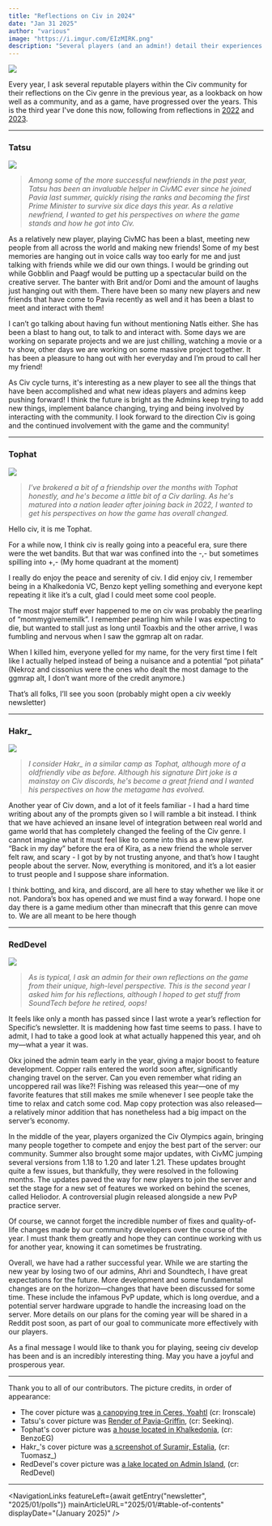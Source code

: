 ```yaml
---
title: "Reflections on Civ in 2024"
date: "Jan 31 2025"
author: "various"
image: "https://i.imgur.com/EIzMIRK.png"
description: "Several players (and an admin!) detail their experiences within Civ in 2024."
---
```


![](https://i.imgur.com/EIzMIRK.png)

Every year, I ask several reputable players within the Civ community for their reflections on the Civ genre in the previous year, as a lookback on how well as a community, and as a game, have progressed over the years. This is the third year I've done this now, following from reflections in [2022](https://civwiki.news/extras/reflections-2022/) and [2023](https://civwiki.news/extras/reflections-2023/).

---

### Tatsu

![](https://i.imgur.com/n55QAND.png)

> *Among some of the more successful newfriends in the past year, Tatsu has been an invaluable helper in CivMC ever since he joined Pavia last summer, quickly rising the ranks and becoming the first Prime Minister to survive six dice days this year. As a relative newfriend, I wanted to get his perspectives on where the game stands and how he got into Civ.*

As a relatively new player, playing CivMC has been a blast, meeting new people from all across the world and making new friends! Some of my best memories are hanging out in voice calls way too early for me and just talking with friends while we did our own things. I would be grinding out while Gobblin and Paagf would be putting up a spectacular build on the creative server. The banter with Brit and/or Domi and the amount of laughs just hanging out with them. There have been so many new players and new friends that have come to Pavia recently as well and it has been a blast to meet and interact with them!

I can’t go talking about having fun without mentioning Natls either. She has been a blast to hang out, to talk to and interact with. Some days we are working on separate projects and we are just chilling, watching a movie or a tv show, other days we are working on some massive project together. It has been a pleasure to hang out with her everyday and I’m proud to call her my friend!

As Civ cycle turns, it's interesting as a new player to see all the things that have been accomplished and what new ideas players and admins keep pushing forward! I think the future is bright as the Admins keep trying to add new things, implement balance changing, trying and being involved by interacting with the community. I look forward to the direction Civ is going and the continued involvement with the game and the community!

---

### Tophat

![](https://i.imgur.com/wjJfTxa.jpeg)

> *I've brokered a bit of a friendship over the months with Tophat honestly, and he's become a little bit of a Civ darling. As he's matured into a nation leader after joining back in 2022, I wanted to get his perspectives on how the game has overall changed.*

Hello civ, it is me Tophat.

For a while now, I think civ is really going into a peaceful era, sure there were the wet bandits. But that war was confined into the -,- but sometimes spilling into +,- (My home quadrant at the moment)

I really do enjoy the peace and serenity of civ. I did enjoy civ, I remember being in a Khalkedonia VC, Benzo kept yelling something and everyone kept repeating it like it’s a cult, glad I could meet some cool people.

The most major stuff ever happened to me on civ was probably the pearling of “mommygivememilk”. I remember pearling him while I was expecting to die, but wanted to stall just as long until Toaxbis and the other arrive, I was fumbling and nervous when I saw the ggmrap alt on radar.

When I killed him, everyone yelled for my name, for the very first time I felt like I actually helped instead of being a nuisance and a potential “pot piñata” (Nekroz and cissonius were the ones who dealt the most damage to the ggmrap alt, I don’t want more of the credit anymore.)

That’s all folks, I’ll see you soon (probably might open a civ weekly newsletter)

---

### Hakr_

![](https://i.imgur.com/jXBhyJf.jpeg)

> *I consider Hakr_ in a similar camp as Tophat, although more of a oldfriendly vibe as before. Although his signature Dirt joke is a mainstay on Civ discords, he's become a great friend and I wanted his perspectives on how the metagame has evolved.*

Another year of Civ down, and a lot of it feels familiar - I had a hard time writing about any of the prompts given so I will ramble a bit instead. I think that we have achieved an insane level of integration between real world and game world that has completely changed the feeling of the Civ genre. I cannot imagine what it must feel like to come into this as a new player. “Back in my day” before the era of Kira, as a new friend the whole server felt raw, and scary - I got by by not trusting anyone, and that’s how I taught people about the server. Now, everything is monitored, and it’s a lot easier to trust people and I suppose share information.

I think botting, and kira, and discord, are all here to stay whether we like it or not. Pandora’s box has opened and we must find a way forward. I hope one day there is a game medium other than minecraft that this genre can move to. We are all meant to be here though

---

### RedDevel

![](https://i.imgur.com/VR1gWKS.png)

> *As is typical, I ask an admin for their own reflections on the game from their unique, high-level perspective. This is the second year I asked him for his reflections, although I hoped to get stuff from SoundTech before he retired, oops!*

It feels like only a month has passed since I last wrote a year’s reflection for Specific’s newsletter. It is maddening how fast time seems to pass. I have to admit, I had to take a good look at what actually happened this year, and oh my—what a year it was.

Okx joined the admin team early in the year, giving a major boost to feature development. Copper rails entered the world soon after, significantly changing travel on the server. Can you even remember what riding an uncoppered rail was like?!
Fishing was released this year—one of my favorite features that still makes me smile whenever I see people take the time to relax and catch some cod. Map copy protection was also released—a relatively minor addition that has nonetheless had a big impact on the server’s economy.

In the middle of the year, players organized the Civ Olympics again, bringing many people together to compete and enjoy the best part of the server: our community. Summer also brought some major updates, with CivMC jumping several versions from 1.18 to 1.20 and later 1.21. These updates brought quite a few issues, but thankfully, they were resolved in the following months. The updates paved the way for new players to join the server and set the stage for a new set of features we worked on behind the scenes, called Heliodor. A controversial plugin released alongside a new PvP practice server.

Of course, we cannot forget the incredible number of fixes and quality-of-life changes made by our community developers over the course of the year. I must thank them greatly and hope they can continue working with us for another year, knowing it can sometimes be frustrating.

Overall, we have had a rather successful year. While we are starting the new year by losing two of our admins, Ahri and Soundtech, I have great expectations for the future. More development and some fundamental changes are on the horizon—changes that have been discussed for some time. These include the infamous PvP update, which is long overdue, and a potential server hardware upgrade to handle the increasing load on the server. More details on our plans for the coming year will be shared in a Reddit post soon, as part of our goal to communicate more effectively with our players.

As a final message I would like to thank you for playing, seeing civ develop has been and is an incredibly interesting thing. May you have a joyful and prosperous year.

---

Thank you to all of our contributors. The picture credits, in order of appearance:

- The cover picture was [a canopying tree in Ceres, Yoahtl](https://i.imgur.com/EIzMIRK.png) (cr: Ironscale)
- Tatsu's cover picture was [Render of Pavia-Griffin](https://i.imgur.com/n55QAND.png), (cr: Seekinq).
- Tophat's cover picture was [a house located in Khalkedonia](https://i.imgur.com/wjJfTxa.jpeg),  (cr: BenzoEG)
- Hakr_'s cover picture was [a screenshot of Suramir, Estalia](https://i.imgur.com/jXBhyJf.jpeg), (cr: Tuomasz_)
- RedDevel's cover picture was [a lake located on Admin Island](https://i.imgur.com/VR1gWKS.png), (cr: RedDevel)

---

<NavigationLinks
  featureLeft={await getEntry("newsletter", "2025/01/polls")}
  mainArticleURL="2025/01/#table-of-contents"
  displayDate="(January 2025)"
/>